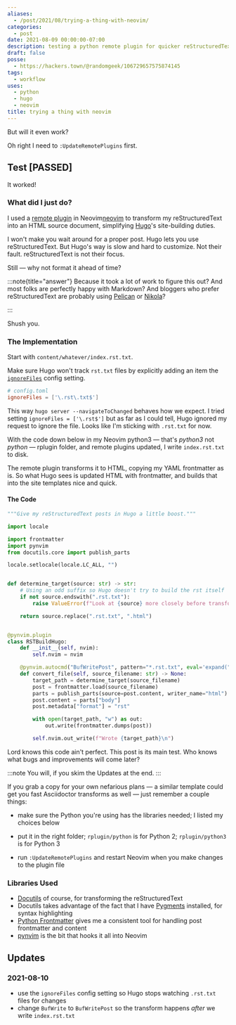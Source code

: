 ```yaml
---
aliases:
  - /post/2021/08/trying-a-thing-with-neovim/
categories:
  - post
date: 2021-08-09 00:00:00-07:00
description: testing a python remote plugin for quicker reStructuredText in Hugo
draft: false
posse:
  - https://hackers.town/@randomgeek/106729657575874145
tags:
  - workflow
uses:
  - python
  - hugo
  - neovim
title: trying a thing with neovim
---
```


But will it even work?

Oh right I need to `:UpdateRemotePlugins` first.

## Test [PASSED]

It worked!

### What did I just do?

[neovim]: https://neovim.io/
[remote-plugin]: https://neovim.io/doc/user/remote_plugin.html
[hugo]: https://gohugo.io

I used a [remote plugin][remote-plugin] in Neovim[neovim] to transform my
reStructuredText into an HTML source document, simplifying [Hugo][hugo]'s site-building duties.

I won't make you wait around for a proper post. Hugo lets you use
reStructuredText.  But Hugo's way is slow and hard to customize. Not their
fault. reStructuredText is not their focus.

Still — why not format it ahead of time?

:::note{title="answer"}
Because it took a lot of work to figure this out? And most folks are
perfectly happy with Markdown? And bloggers who prefer reStructuredText are
probably using [Pelican][pelican] or [Nikola][nikola]?

[pelican]: https://blog.getpelican.com/
[nikola]: https://getnikola.com/
:::

Shush you.

### The Implementation

Start with `content/whatever/index.rst.txt`.

[ignore-files]: https://gohugo.io/getting-started/configuration/#ignore-content-and-data-files-when-rendering

Make sure Hugo won't track `rst.txt` files by explicitly adding an item the
[`ignoreFiles`][ignore-files] config setting.

```toml
# config.toml
ignoreFiles = ['\.rst\.txt$']
```

This way `hugo server --navigateToChanged` behaves how we expect.
I tried setting `ignoreFiles = ['\.rst$']` but as far as I could tell,
Hugo ignored my request to ignore the file. Looks like I'm sticking with
`.rst.txt` for now.

With the code down below in my Neovim python3 — that's *python3* not
*python* — rplugin folder, and remote plugins updated, I write
``index.rst.txt`` to disk.

The remote plugin transforms it to HTML, copying my YAML frontmatter as is.
So what Hugo sees is updated HTML with frontmatter, and builds that into the
site templates nice and quick.


#### The Code

```python title="~/.config/nvim/rplugin/python3/rstbuild_hugo.py"
"""Give my reStructuredText posts in Hugo a little boost."""

import locale

import frontmatter
import pynvim
from docutils.core import publish_parts

locale.setlocale(locale.LC_ALL, "")


def determine_target(source: str) -> str:
    # Using an odd suffix so Hugo doesn't try to build the rst itself
    if not source.endswith(".rst.txt"):
        raise ValueError(f"Look at {source} more closely before transforming it.")

    return source.replace(".rst.txt", ".html")


@pynvim.plugin
class RSTBuildHugo:
    def __init__(self, nvim):
        self.nvim = nvim

    @pynvim.autocmd("BufWritePost", pattern="*.rst.txt", eval='expand("<afile>")')
    def convert_file(self, source_filename: str) -> None:
        target_path = determine_target(source_filename)
        post = frontmatter.load(source_filename)
        parts = publish_parts(source=post.content, writer_name="html")
        post.content = parts["body"]
        post.metadata["format"] = "rst"

        with open(target_path, "w") as out:
            out.write(frontmatter.dumps(post))

        self.nvim.out_write(f"Wrote {target_path}\n")
```

Lord knows this code ain't perfect. This post is its main test. Who knows what
bugs and improvements will come later?

:::note
You will, if you skim the Updates at the end.
:::

If you grab a copy for your own nefarious plans — a similar template could get
you fast Asciidoctor transforms as well — just remember a couple things:

- make sure the Python you're using has the libraries needed; I listed my
  choices below
- put it in the right folder; `rplugin/python` is for Python 2;
  `rplugin/python3` is for Python 3

- run `:UpdateRemotePlugins` and restart Neovim when you make changes to the
  plugin file

### Libraries Used

[docutils]: https://docutils.sourceforge.io/
[pygments]: https://pygments.org/
[python-frontmatter]: https://python-frontmatter.readthedocs.io/en/latest/index.html
[pynvim]: https://pynvim.readthedocs.io/en/latest/

- [Docutils][docutils] of course, for transforming the reStructuredText
- Docutils takes advantage of the fact that I have [Pygments][pygments]
  installed, for syntax highlighting
- [Python Frontmatter][python-frontmatter] gives me a consistent tool for
  handling post frontmatter and content
- [pynvim][pynvim] is the bit that hooks it all into Neovim

## Updates

### 2021-08-10

- use the `ignoreFiles` config setting so Hugo stops watching `.rst.txt` files
  for changes
- change `BufWrite` to `BufWritePost` so the transform happens *after* we write
  `index.rst.txt`
